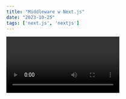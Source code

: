 ```yaml
---
title: "Middleware w Next.js"
date: "2023-10-25"
tags: ['next.js', 'nextjs']
---
```


<Video id="h4-2K7nFf7s" />

Middleware w Next.js to sposób na przetwarzanie żądań HTTP i odpowiedzi HTTP w aplikacjach internetowych opartych na Next.js. Middleware to pośredniczące warstwy oprogramowania, które można umieścić między żądaniem klienta a obsługą tego żądania przez aplikację Next.js.

Middleware jest często używane do wykonywania operacji takich jak autoryzacja, logowanie, przekierowywanie użytkowników, obsługa błędów i wiele innych. Możesz zdefiniować middleware na różnych poziomach w aplikacji Next.js, w zależności od tego, jakie zachowanie chcesz osiągnąć.

Middleware w Next.js daje dużą elastyczność w zarządzaniu operacjami przetwarzania żądań HTTP w Twojej aplikacji. Możesz tworzyć własne middleware lub korzystać z gotowych rozwiązań dostępnych w społeczności Next.js.


